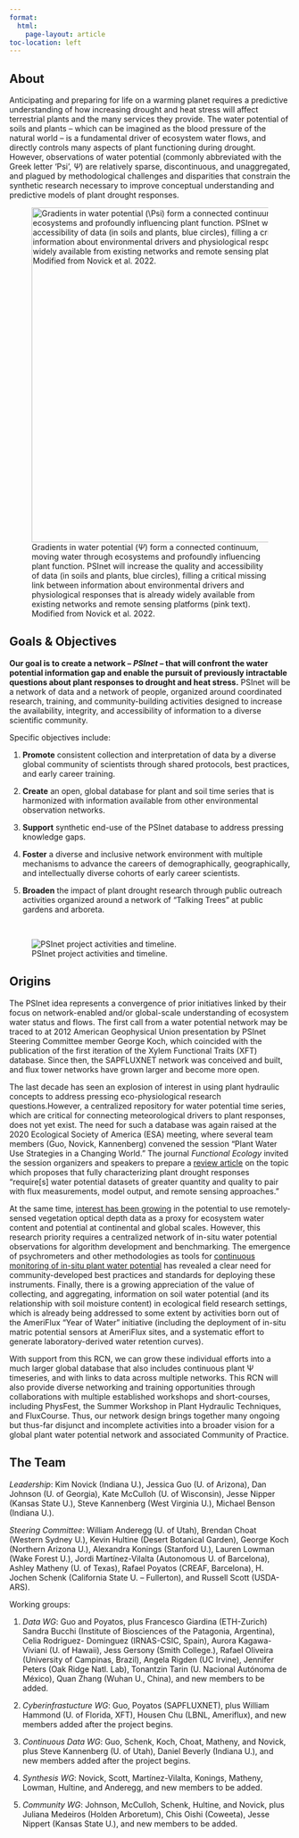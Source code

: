 ```yaml
---
format: 
  html: 
    page-layout: article
toc-location: left
---
```


## About

Anticipating and preparing for life on a warming planet requires a predictive understanding of how increasing drought and heat stress will affect terrestrial plants and the many services they provide. The water potential of soils and plants -- which can be imagined as the blood pressure of the natural world -- is a fundamental driver of ecosystem water flows, and directly controls many aspects of plant functioning during drought. However, observations of water potential (commonly abbreviated with the Greek letter 'Psi', $\Psi$) are relatively sparse, discontinuous, and unaggregated, and plagued by methodological challenges and disparities that constrain the synthetic research necessary to improve conceptual understanding and predictive models of plant drought responses.

![Gradients in water potential ($\Psi$) form a connected continuum, moving water through ecosystems and profoundly influencing plant function. PSInet will increase the quality and accessibility of data (in soils and plants, blue circles), filling a critical missing link between information about environmental drivers and physiological responses that is already widely available from existing networks and remote sensing platforms (pink text). Modified from Novick et al. 2022.](networks.png){#fig-1 width="600" fig-align="center"}

## Goals & Objectives

<b>Our goal is to create a network -- <i>PSInet</i> -- that will confront the water potential information gap and enable the pursuit of previously intractable questions about plant responses to drought and heat stress.</b> PSInet will be a network of data and a network of people, organized around coordinated research, training, and community-building activities designed to increase the availability, integrity, and accessibility of information to a diverse scientific community.

Specific objectives include:

1.  <b>Promote</b> consistent collection and interpretation of data by a diverse global community of scientists through shared protocols, best practices, and early career training.

2.  <b>Create</b> an open, global database for plant and soil time series that is harmonized with information available from other environmental observation networks.

3.  <b>Support</b> synthetic end-use of the PSInet database to address pressing knowledge gaps.

4.  <b>Foster</b> a diverse and inclusive network environment with multiple mechanisms to advance the careers of demographically, geographically, and intellectually diverse cohorts of early career scientists.

5.  <b>Broaden</b> the impact of plant drought research through public outreach activities organized around a network of "Talking Trees" at public gardens and arboreta.

<br>

![PSInet project activities and timeline.](timeline.png){#fig-2 fig-align="center"}

## Origins

The PSInet idea represents a convergence of prior initiatives linked by their focus on network-enabled and/or global-scale understanding of ecosystem water status and flows. The first call from a water potential network may be traced to at 2012 American Geophysical Union presentation by PSInet Steering Committee member George Koch, which coincided with the publication of the first iteration of the Xylem Functional Traits (XFT) database. Since then, the SAPFLUXNET network was conceived and built, and flux tower networks have grown larger and become more open.

The last decade has seen an explosion of interest in using plant hydraulic concepts to address pressing eco-physiological research questions.However, a centralized repository for water potential time series, which are critical for connecting meteorological drivers to plant responses, does not yet exist. The need for such a database was again raised at the 2020 Ecological Society of America (ESA) meeting, where several team members (Guo, Novick, Kannenberg) convened the session "Plant Water Use Strategies in a Changing World." The journal <i>Functional Ecology</i> invited the session organizers and speakers to prepare a [review article](https://besjournals.onlinelibrary.wiley.com/doi/full/10.1111/1365-2435.13945) on the topic which proposes that fully characterizing plant drought responses "require\[s\] water potential datasets of greater quantity and quality to pair with flux measurements, model output, and remote sensing approaches."

At the same time, [interest has been growing](https://onlinelibrary.wiley.com/doi/full/10.1111/gcb.15872) in the potential to use remotely-sensed vegetation optical depth data as a proxy for ecosystem water content and potential at continental and global scales. However, this research priority requires a centralized network of in-situ water potential observations for algorithm development and benchmarking. The emergence of psychrometers and other methodologies as tools for [continuous monitoring of in-situ plant water potential](https://nph.onlinelibrary.wiley.com/doi/full/10.1111/nph.16196) has revealed a clear need for community-developed best practices and standards for deploying these instruments. Finally, there is a growing appreciation of the value of collecting, and aggregating, information on soil water potential (and its relationship with soil moisture content) in ecological field research settings, which is already being addressed to some extent by activities born out of the AmeriFlux "Year of Water" initiative (including the deployment of in-situ matric potential sensors at AmeriFlux sites, and a systematic effort to generate laboratory-derived water retention curves).

With support from this RCN, we can grow these individual efforts into a much larger global database that also includes continuous plant Ψ timeseries, and with links to data across multiple networks. This RCN will also provide diverse networking and training opportunities through collaborations with multiple established workshops and short-courses, including PhysFest, the Summer Workshop in Plant Hydraulic Techniques, and FluxCourse. Thus, our network design brings together many ongoing but thus-far disjunct and incomplete activities into a broader vision for a global plant water potential network and associated Community of Practice.

## The Team

<i>Leadership</i>: Kim Novick (Indiana U.), Jessica Guo (U. of Arizona), Dan Johnson (U. of Georgia), Kate McCulloh (U. of Wisconsin), Jesse Nipper (Kansas State U.), Steve Kannenberg (West Virginia U.), Michael Benson (Indiana U.).

<i>Steering Committee</i>: William Anderegg (U. of Utah), Brendan Choat (Western Sydney U.), Kevin Hultine (Desert Botanical Garden), George Koch (Northern Arizona U.), Alexandra Konings (Stanford U.), Lauren Lowman (Wake Forest U.), Jordi Martínez-Vilalta (Autonomous U. of Barcelona), Ashley Matheny (U. of Texas), Rafael Poyatos (CREAF, Barcelona), H. Jochen Schenk (California State U. -- Fullerton), and Russell Scott (USDA-ARS).

Working groups:

1.  <i>Data WG</i>: Guo and Poyatos, plus Francesco Giardina (ETH-Zurich) Sandra Bucchi (Institute of Biosciences of the Patagonia, Argentina), Celia Rodriguez- Dominguez (IRNAS-CSIC, Spain), Aurora Kagawa-Viviani (U. of Hawaii), Jess Gersony (Smith College.), Rafael Oliveira (University of Campinas, Brazil), Angela Rigden (UC Irvine), Jennifer Peters (Oak Ridge Natl. Lab), Tonantzin Tarin (U. Nacional Autónoma de México), Quan Zhang (Wuhan U., China), and new members to be added.

2.  <i>Cyberinfrastucture WG</i>: Guo, Poyatos (SAPFLUXNET), plus William Hammond (U. of Florida, XFT), Housen Chu (LBNL, Ameriflux), and new members added after the project begins.

3.  <i>Continuous Data WG</i>: Guo, Schenk, Koch, Choat, Matheny, and Novick, plus Steve Kannenberg (U. of Utah), Daniel Beverly (Indiana U.), and new members added after the project begins.

4.  <i>Synthesis WG</i>: Novick, Scott, Martínez-Vilalta, Konings, Matheny, Lowman, Hultine, and Anderegg, and new members to be added.

5.  <i>Community WG</i>: Johnson, McCulloh, Schenk, Hultine, and Novick, plus Juliana Medeiros (Holden Arboretum), Chis Oishi (Coweeta), Jesse Nippert (Kansas State U.), and new members to be added.
